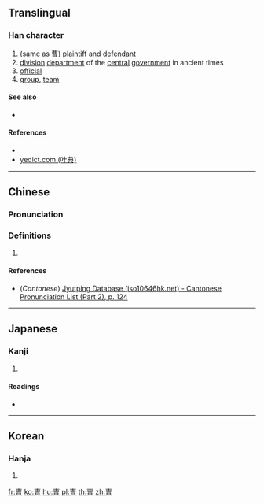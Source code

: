 ==Translingual==

===Han character===
{{Han char|rn=73|rad=曰|as=06|sn=10|four=|canj=YWA|ids=⿱𤰔曰}}

# (same as [[曹]]) [[plaintiff]] and [[defendant]]
# [[division]] [[department]] of the [[central]] [[government]] in ancient times
# [[official]]
# [[group]], [[team]]

====See also====
* {{l|mul|曹}} <!-- graphically similar -->

====References====
* {{Han ref|kx=0503.011|hdz=21506.050|uh=66FA|ud=26362}}
* [http://yedict.com/htm/66/66FA.htm yedict.com (叶典)]

----

==Chinese==
{{zh-forms}}

===Pronunciation===
{{zh-pron
|m=cáo
|c=cou4
|mc=
|oc=
|ma=
|cat=n
}}

===Definitions===
# {{rfdef|lang=zh}}

====References====
* (''Cantonese'') [http://www.iso10646hk.net/jp/document/download.jsp Jyutping Database (iso10646hk.net) - Cantonese Pronunciation List (Part 2), p. 124]

----

==Japanese==

===Kanji===
{{ja-kanji|grade=|rs=曰06}}

# {{defn|lang=ja|sort=曰06}}

====Readings====
* {{ja-readings|on=[[そう]] (sō)|kun=[[つかさ]] (tsukasa), [[ともがら]] (tomogara), [[へや]] (heya)}}

----

==Korean==

===Hanja===
{{ko-hanja|hangeul=조|eumhun=|rv=jo|mr=cho|y=co}}

# {{surname|lang=ko}}

[[fr:曺]]
[[ko:曺]]
[[hu:曺]]
[[pl:曺]]
[[th:曺]]
[[zh:曺]]